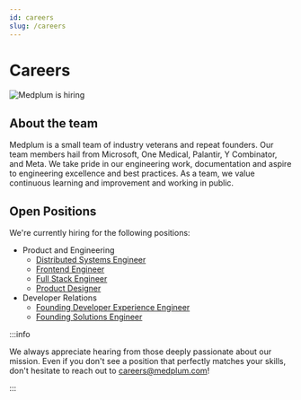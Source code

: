 ```yaml
---
id: careers
slug: /careers
---
```



# Careers

![Medplum is hiring](/img/hiring.webp)

<AboutMedplum />

## About the team

Medplum is a small team of industry veterans and repeat founders. Our team members hail from Microsoft, One Medical, Palantir, Y Combinator, and Meta. We take pride in our engineering work, documentation and aspire to engineering excellence and best practices. As a team, we value continuous learning and improvement and working in public.

## Open Positions

We're currently hiring for the following positions:

- Product and Engineering
  - [Distributed Systems Engineer](./careers/distributed-systems-engineer)
  - [Frontend Engineer](./careers/frontend-engineer)
  - [Full Stack Engineer](./careers/fullstack-engineer)
  - [Product Designer](./careers/product-designer)
- Developer Relations
  - [Founding Developer Experience Engineer](./careers/devex-engineer)
  - [Founding Solutions Engineer](./careers/solutions-engineer)

:::info

We always appreciate hearing from those deeply passionate about our mission. Even if you don't see a position that perfectly matches your skills, don't hesitate to reach out to careers@medplum.com!

:::
